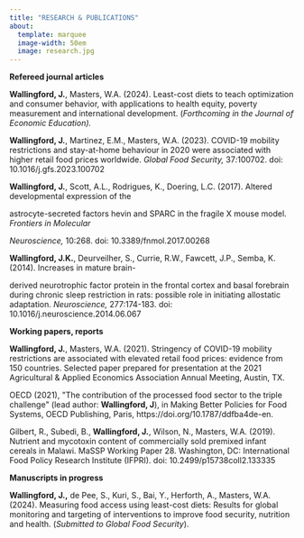 ```yaml
---
title: "RESEARCH & PUBLICATIONS"
about: 
  template: marquee
  image-width: 50em
  image: research.jpg
---
```


**Refereed journal articles**

**Wallingford, J.**, Masters, W.A. (2024). Least-cost diets to teach optimization and consumer behavior, with applications to health equity, poverty measurement and international development. (*Forthcoming in the Journal of Economic Education).*

**Wallingford, J.**, Martinez, E.M., Masters, W.A. (2023). COVID-19 mobility restrictions and stay-at-home behaviour in 2020 were associated with higher retail food prices worldwide. *Global Food Security,* 37*:*100702. doi: 10.1016/j.gfs.2023.100702

**Wallingford, J.**, Scott, A.L., Rodrigues, K., Doering, L.C. (2017). Altered developmental expression of the

astrocyte-secreted factors hevin and SPARC in the fragile X mouse model. *Frontiers in Molecular*

*Neuroscience,* 10:268. doi: 10.3389/fnmol.2017.00268

**Wallingford, J.K.**, Deurveilher, S., Currie, R.W., Fawcett, J.P., Semba, K. (2014). Increases in mature brain-

derived neurotrophic factor protein in the frontal cortex and basal forebrain during chronic sleep restriction in rats: possible role in initiating allostatic adaptation. *Neuroscience,* 277:174-183. doi: 10.1016/j.neuroscience.2014.06.067

**Working papers, reports**

**Wallingford, J.**, Masters, W.A. (2021). Stringency of COVID-19 mobility restrictions are associated with elevated retail food prices: evidence from 150 countries. Selected paper prepared for presentation at the 2021 Agricultural & Applied Economics Association Annual Meeting, Austin, TX.

OECD (2021), \"The contribution of the processed food sector to the triple challenge\" (lead author: **Wallingford, J**), in Making Better Policies for Food Systems, OECD Publishing, Paris, https://doi.org/10.1787/ddfba4de-en.

Gilbert, R., Subedi, B., **Wallingford, J.**, Wilson, N., Masters, W.A. (2019). Nutrient and mycotoxin content of commercially sold premixed infant cereals in Malawi. MaSSP Working Paper 28. Washington, DC: International Food Policy Research Institute (IFPRI). doi: 10.2499/p15738coll2.133335

**Manuscripts in progress**

**Wallingford, J.,** de Pee, S., Kuri, S., Bai, Y., Herforth, A., Masters, W.A. (2024). Measuring food access using least-cost diets: Results for global monitoring and targeting of interventions to improve food security, nutrition and health. (*Submitted to Global Food Security*).
